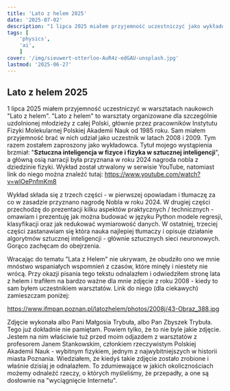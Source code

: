 ```yaml
---
title: 'Lato z helem 2025'
date: '2025-07-02'
description: "1 lipca 2025 miałem przyjemność uczestniczyć jako wykładowca w warsztatach naukowch Lato z helem. Wpis zawiera link do mojego wykładu oraz do zdjęcia z czasów, kiedy sam byłem uczestników tych warsztatów w roku 2008."
tags: [
	'physics',
	'ai',
	]
cover: '/img/sieuwert-otterloo-AuR4z-edGAU-unsplash.jpg'
lastmod: '2025-06-27'
---
```

## Lato z helem 2025

1 lipca 2025 miałem przyjemność uczestniczyć w warsztatach naukowch "Lato z helem". "Lato z helem" to warsztaty organizowane dla szczególnie uzdolnionej młodzieży z całej Polski, głównie przez pracowników Instytutu Fizyki Molekularnej Polskiej Akademii Nauk od 1985 roku. Sam miałem przyjemność brać w nich udział jako uczestnik w latach 2008 i 2009. Tym razem zostałem zaproszony jako wykładowca. Tytuł mojego wystąpienia brzmiał: "**Sztuczna inteligencja w fizyce i fizyka w sztucznej inteligencji**", a główną osią narracji była przyznana w roku 2024 nagroda nobla z dziedzinie fizyki. Wykład został utrwalony w serwisie YouTube, natomiast link do niego można znaleźć tutaj:
https://www.youtube.com/watch?v=wlOePnfmKm8

Wykład składa się z trzech części - w pierwszej opowiadam i tłumaczę za co w zasadzie przyznano nagrodę Nobla w roku 2024. W drugiej części przechodzę do prezentacji kilku aspektów praktycznych / technicznych - omawiam i prezentuję jak można budować w języku Python modele regresji, klasyfikacji oraz jak redukować wymiarowość danych. W ostatniej, trzeciej części zastanawiam się która nauka najlepiej tłumaczy i opisuje działanie algorytmów sztucznej inteligencji - głównie sztucznych sieci neuronowych. Gorąco zachęcam do obejrzenia.

Wracając do tematu "Lata z Helem" nie ukrywam, że obudziło ono we mnie mnóstwo wspaniałych wspomnień z czasów, które minęły i niestety nie wrócą. Przy okazji pisania tego tekstu odnalazłem i odwiedziłem stronę lata z helem i trafiłem na bardzo ważne dla mnie zdjęcie z roku 2008 - kiedy to sam byłem uczestnikiem warsztatów. Link do niego (dla ciekawych) zamieszczam poniżej:

https://www.ifmpan.poznan.pl/latozhelem/photos/2008j/43-Obraz_388.jpg

Zdjęcie wykonała albo Pani Małgosia Trybuła, albo Pan Zbyszek Trybuła. Tego już dokładnie nie pamiętam. Powiem tylko, że to nie byle jakie zdjęcie. Jestem na nim właściwie tuż przed moim odjazdem z warsztatów z profesorem Janem Stankowskim, członkiem rzeczywistym Polskiej Akademii Nauk - wybitnym fizykiem, jednym z najwybitniejszych w historii miasta Poznania. Wiedziałem, że kiedyś takie zdjęcie zostało zrobione i właśnie dzisiaj je odnalazłem. To zdumiewające w jakich okolicznościach możemy odnaleźć rzeczy, o których myśleliśmy, że przepadły, a one są dosłownie na "wyciągnięcie Internetu".  

